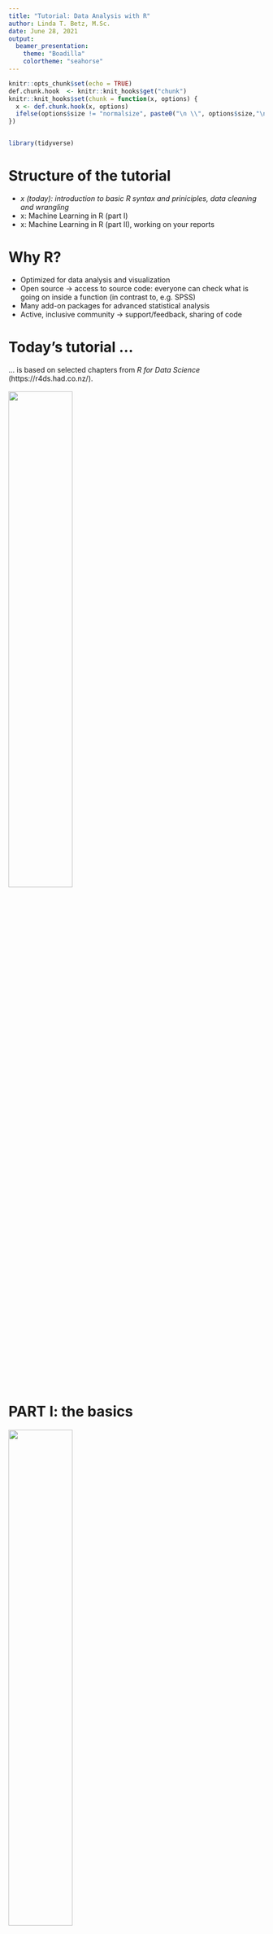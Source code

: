 ```yaml
---
title: "Tutorial: Data Analysis with R"
author: Linda T. Betz, M.Sc.
date: June 28, 2021
output: 
  beamer_presentation:
    theme: "Boadilla"
    colortheme: "seahorse"
---
```

```r
knitr::opts_chunk$set(echo = TRUE)
def.chunk.hook  <- knitr::knit_hooks$get("chunk")
knitr::knit_hooks$set(chunk = function(x, options) {
  x <- def.chunk.hook(x, options)
  ifelse(options$size != "normalsize", paste0("\n \\", options$size,"\n\n", x, "\n\n \\normalsize"), x)
})


library(tidyverse)

```
# Structure of the tutorial

- *x (today): introduction to basic R syntax and priniciples, data cleaning and wrangling*
- x: Machine Learning in R (part I)
- x: Machine Learning in R (part II), working on your reports


# Why R?

- Optimized for data analysis and visualization
- Open source → access to source code: everyone can check what is going on inside a function (in contrast to, e.g. SPSS) 
- Many add-on packages for advanced statistical analysis
- Active, inclusive community → support/feedback, sharing of code

# Today's tutorial ...
... is based on selected chapters from *R for Data Science* (https://r4ds.had.co.nz/).
\
\
![](./imgs/r4ds.png){ width=50% height=50% }


# PART I: the basics 
![](./imgs/start.jpg){ width=50% height=50% }

# RStudio 
![](./imgs/console.png)

# The basics
R as a "calculator":
```r
1 / 200 * 30
(59 + 73 + 2) / 3
sin(pi / 2)
```
# The basics
You can create new objects with <-:
```r
x <- 3 * 4
```
- All R statements where you create objects, assignment statements, have the same form
```r
object_name <- value
```
- "object gets value"
- shortcut for “<-”: Alt + -

# The basics
object names

- … must start with a character 
- … can only contain letters, numbers, _ and .
- good practice: “snake_case”

```r
i_use_snake_case
otherPeopleUseCamelCase
some.people.use.periods
And_aFew.People_RENOUNCEconvention
```

# The basics
You can inspect an object by typing its name:
```r
x 
```

# The basics
Object names can be long:
```r
this_is_a_really_long_name <- 3.5
```
If we made a mistake and, for instance, wanted to set the value to 2.5, we can simply overwrite the old value.
```r
this_is_a_really_long_name <- 2.5
```

# The basics
Make yet another assignment:
```r
r_rocks <- 2^3
```
Let’s try to inspect it:
```r
r_rock
R_rocks
```
Typos matter. Case matters.

# The basics
```r
function_name(arg1 = val1, arg2 = val2, ...)
```
```r
seq(1, 10)
```

To get help, type:
```r
?seq
```

# The basics
![](./imgs/seq.png){ width=90% height=90% }


# The basics
If you make an assignment, you don't get to see the value. You're then tempted to immediately double-check the result:

```r
y <- seq(1, 10, length.out = 5)
y
```

This common action can be shortened by surrounding the assignment with parentheses, which causes assignment and "print to screen" to happen.

```r
(y <- seq(1, 10, length.out = 5))
```

# The basics
Quotation marks and parentheses must always come in a pair. RStudio does its best to help you, but it's still possible to mess up and end up with a mismatch. If this happens, R will show you the continuation character "+":

```
> x <- "hello
+
```
The `+` tells you that R is waiting for more input; it doesn't think you're done yet. Usually that means you've forgotten either a `"` or a `)`. Either add the missing pair, or press ESCAPE to abort the expression and try again.


# The basics
In the environment in the upper right pane, we can see all of the objects that we’ve created.
\
\
![](./imgs/environment.PNG){ width=85% height=85% }

# The basics
RStudio Diagnostics
The script editor will highlight syntax errors with a red squiggly line and a cross in the sidebar:
Hover over the cross to see what the problem is:
RStudio will also let you know about potential problems:

# The basics
Important:

- 99% of problems/error messages can be solved using Google 

Strategies:

- Copy error messages (works best if you search the English error message, i.e., use R in English)
- Search in English 
- Good starting point: stackoverflow

![](./imgs/lmgtfy.jpg){ width=35% height=35% }


# Create projects
It is common practice to keep all the files associated with a project together — input data, R scripts, analytical results, figures.
To create a project: Click File → New Project, then:  
\
\

![](./imgs/project1.png){ width=30% height=30% }
![](./imgs/project2.png){ width=30% height=30% }
![](./imgs/project3.png){ width=30% height=30% }

Think carefully about which subdirectory you put the project in. 

- Please open RStudio and create a project called "R_tutorial_2021" now. 

# Create projects
Check that the "home" directory of your project is the current working directory:
```r
getwd()
```
Whenever you refer to a file with a relative path it will look for it here.\
Some good practices:

- Create an R project for each data analysis project.
- Keep data files there.
- Keep scripts there; edit them, run them in bits or as a whole.
- Save your outputs (plots and cleaned data) there.
- Only ever use relative paths, not absolute paths.


# Install packages
Many useful functions are not built-in directly into R, but have to be imported from external extensions, so-called "packages". We first need to install them. Here, we install the tidyverse, a collection of R packages for data wrangling, analysis and visualization. This piece of code should look familiar ;)
```r
install.packages("tidyverse")
```
![](./imgs/tidyverse.png){ width=50% height=50% }


# PART II: data wrangling 
![](./imgs/cartoon.PNG){ width=70% height=70% }


# Why data wrangling?
Data often does not come in a tidy, ready-to-use format.

- Uninformative variable names
- Missing values coded as numbers (e.g. "-999") 
- Exclude people with to many missing values 

![](./imgs/weirddata.png){ width=60% height=60% }
![](./imgs/weirddata2.png){ width=30% height=30% }


# Workflow
![](./imgs/tidyworkflow.png){ width=65% height=65% }

# Import data
We can import files into R using the tidyverse package. First, we load the package via `library()`. It is good practice to load all libraries you use in an analysis in the beginning of the script. Generally, packages from the tidyverse should be loaded last.
```r
library(tidyverse)
```
Check out the print out you get when you run the code. It shows which packages are overwritten by dplyr. Some functions from base R now have to be called explicitly (e.g. stats::filter).

# Import data
Next, we can use `read_csv()` from the tidyverse package to import the data file "data_cobre.csv". The first argument to `read_csv()` is the most important: it's the path to the file to read. If you have created a R project and have placed "data_cobre.csv" in the corresponding project folder, you can use relative rather than absolute paths to load your file:

```r
data_cobre <- read_csv("data_cobre.csv")
```
When you run `read_csv()`, it prints out a column specification with the name and type of each column. `read_csv()` uses the first line of the data for the column names, which is a common convention.


# The dataset
- Open dataset from the Center for Biomedical Research Excellence (https://coins.trendscenter.org)
- Contains clinical participants with various diagnoses from the schizophrenia spectrum, and healthy controls
- Every row represents one participant, every column is a variable 
- We'll use neuropsychological data later for Machine Learning 
```r
data_cobre 
```

# Variable types
Letter abbreviations under the column names describe the type of each variable:

- `dbl` stands for doubles, or real numbers (0.25, 1.00, -5).
- `chr` stands for character vectors, or strings ("abc").
- `fctr` stands for factors, which R uses to represent categorical variables with fixed possible values ("female"/"male").
- `lgl` stands for logical, vectors that contain only TRUE or FALSE.

There are other common types of variables that aren’t used in this dataset:

- `int` stands for integers (1, 2, ...).
- `date` stands for dates (31.12.2020).
- `dttm` stands for date-times (a date + a time; 31.12.2020 21:00).

# Vectors
A vector is a basic data structure in R. It contains *element of the same type*. Vectors are generally created using the `c()` function.
```r
(x <- c(1, 5, 4, 9, 0))
(y <- c("male", "female", "female", "male"))

```
`c()` will try and coerce elements to the *same type* if they are different.
```r
(x <- c(1, 5.4, TRUE, "hello"))
```

# Getting started
After loading the data, it is helpful to get an overview of what is going on. There are several options:
```r
head(data_cobre) # show the first 6 rows of a data set
```

# Getting started
```r
summary(data_cobre) # gives descriptive stats for every variable
```

# Getting started
```r
data_cobre$age # shows one specific variable

table(data_cobre$gender) # shows frequency of values for one variable
```

# Data transformation
First, we are going to look at four key dplyr functions that allow you to solve the vast majority of data manipulation challenges:

- Pick observations by their values (`filter()`).
- Pick variables by their names (`select()`).
- Create new variables with functions of existing variables (`mutate()`).
- Collapse many values down to a single summary (`summarize()`).

All 'verbs' work similarly:

- The first argument is a data frame.
- The subsequent arguments describe what to do with the data frame, using the variable names (without quotes).
- The result is a new data frame.

# Filter rows with `filter()`
`filter()` allows you to subset observations based on their values. The first argument is the name of the data frame. The second and subsequent arguments are the expressions that filter the data frame. For example, we can filter all participants with an age of 65 years.
```r
filter(data_cobre, age == 65)
```
When you run that line of code, dplyr executes the filtering operation and returns a new data frame. dplyr functions *never modify their inputs*, so if you want to save the result, you’ll need to use the assignment operator, <-:
```r
old_participants <- filter(data_cobre, age == 65)
```

# Comparisons
To use filtering effectively, you have to know how to select the observations that you want using the comparison operators. R provides the standard suite: `>`, `>=`, `<`, `<=`, `!=` (not equal), and `==` (equal). When you’re starting out with R, the easiest mistake to make is to use `=` instead of `==` when testing for equality. When this happens you’ll get an informative error:
```r
old_participants <- filter(data_cobre, age = 65)
```

# Logical operations
Multiple arguments to `filter()` are combined with “and”: every expression must be true in order for a row to be included in the output. For other types of combinations, you’ll need to use Boolean operators: 

- `&` is “and”
- `|` is “or”
- `!` is “not” 
\
\
\
![](./imgs/booleans.png){ width=50% height=50% }

# Logical operations
The following code finds all participants that are either defined as "bipolar" or "schizoaffective":

```r
filter(data_cobre, study_group == "bipolar" | study_group == "schizoaffective")
```

# Logical operations
A useful short-hand for this problem is `x %in% y`. This will select every row where x is one of the values in y. We could use it to rewrite the code on the previous slide:
```r
filter(data_cobre, study_group %in% c("bipolar", "schizoaffective"))
```


# Missing values
One important feature of R that can make comparison tricky are missing values, or NAs (“not availables”). `NA` represents an unknown value: almost any operation involving an unknown value will also be unknown.
```r
10 == NA
NA + 5
NA / 9
```

# Missing values
If you want to determine if a value is missing, use `is.na()`:
```r
is.na(x)
```

`filter()` only includes rows where the condition is `TRUE`; it excludes both `FALSE` and `NA` values. If you want to preserve missing values, ask for them explicitly:
```r
df <- tibble(x = c(1, NA, 3))
filter(df, x > 1)
filter(df, is.na(x) | x > 1)
```

# Break
![](./imgs/break.jpg){width=50% height=50%}


# Exercises (I)
Before getting started with the exercises, put the file `data_cobre.csv` in your project folder. In RStudio, click File → New File → R Script. Use this script to type in and save your solutions for the exercises (e.g. as "exercises.R"). These should be the first lines of your script:
```r
library(tidyverse) # load the package 
data_cobre <- read_csv("data_cobre.csv") # load data
```
You can run blocks of code by selecting them and pressing Ctrl+Enter (or the "Run" button in the upper right corner of the script pane).

# Exercises (I)
- Find all participants who are 19 years and younger. How many are there?
- Find all healthy control participants who are 19 years and younger. How many are there?
- Find all women who have been diagnosed with either bipolar disorder or schizophrenia. How many are there?
- How many patients have a missing value in the variable `age_onset_psychiatric_illness`?

# Solutions
Find all participants who are 19 years and younger. How many are there?
```r
filter(data_cobre, age <= 19)
```

# Solutions
Find all healthy control participants who are 19 years and younger. How many are there?
```r
filter(data_cobre, study_group == "control" & age <= 19)
```

# Solutions
Find all women who have been diagnosed with either bipolar disorder or schizophrenia. How many are there?
```r
filter(data_cobre, gender == "female" & study_group %in% c("bipolar", "schizophrenia"))
```

# Solutions
How many patients have a missing value in the variable `age_onset_psychiatric_illness`?
```r
filter(data_cobre, study_group != "control" & is.na(age_onset_psychiatric_illness))
```

# Select columns with `select()`
It’s not uncommon to get datasets with hundreds or even thousands of variables. `select()` allows you to select a useful subset using operations based on the names of the variables.

`select()` is not super useful with our dataset because we only have `r ncol(data_cobre)` variables, but you can still get the general idea:
```r
select(data_cobre,  id,  age, gender)
```

# Select columns with `select()`
There are a number of helper functions you can use within `select()`:

- `starts_with("abc")`: matches names that begin with “abc”.
- `ends_with("xyz")`: matches names that end with “xyz”.
- `contains("ijk")`: matches names that contain “ijk”.
- `matches("(.)\\1")`: selects variables that match a regular expression. 
- `num_range("x", 1:3)`: matches x1, x2 and x3.

```r
select(data_cobre, contains("age"))
```

# Rename variables
```r
rename(data_cobre, participant_id = id) # logic: new_name = old_name
```

# Exercises (II)
- Rename all variables such that they contain upper case letters only.
- Select all variables which contain the words "study" or "age".

Remember to use Google if necessary :)

# Solutions
Rename all variables such that they contain upper case letters only.
```r
rename_with(data_cobre, toupper)
```

# Solutions
Select all variables that contain the words "study" or "age".
```r
select(data_cobre, matches("study|age"))
```

# Add new variables with `mutate()`
`mutate()` adds new columns that are functions of existing columns. `mutate()` always adds new columns at the end of your dataset.
```r
mutate(data_cobre, age_months = age*12) # age in months
```
If you only want to keep the new variables, use `transmute()`:
```r
transmute(data_cobre, age_months = age*12) # age in months
```

# Useful creation functions
There are many functions for creating new variables that you can use with `mutate()`. The function must have a key property: it must take a vector of values as input, return a vector with the same number of values as output. Some examples:

- Arithmetic operators: `+`, `-`, `*`, `/`, `^`.
- Modular arithmetic: `%/%` (integer division) and `%%` (remainder).
- Logs: `log()`, `log2()`, `log10()`.
- Logical comparisons: `<`, `<=`, `>`, `>=`, `!=`, and `==`.

# Exercises (III)
- Create a new variable `patient` that indicates if a participant has been diagnosed with any disorder or not.
- Z-transform the variable `age`, and store the result in a new variable called `age_z_score`.

Remember to use Google if necessary :)

# Solutions
Create a new variable `patient` that indicates if a participant has been diagnosed with any disorder or not.
````r
mutate(data_cobre, patient = if_else(study_group != "control", true = "yes", false = "no")) 
```

# Solutions
Z-transform the variable `age`, and store the result in a new variable called `age_z_score`.
````r
mutate(data_cobre, age_z_score = (age-mean(age))/sd(age))

```
````r
mutate(data_cobre, age_z_score = scale(age))

```

# Part III: summarizing
![](./imgs/summary.jpg){width=50% height=50%}



# Grouped summaries with `summarize()`

The last key data operation we'll look at is `summarize()`. It collapses a data frame to a single row:
```r
summarize(data_cobre, age_mean = mean(age)) 
```
`summarize()` is not terribly useful unless we pair it with `group_by()`. When you then use the dplyr verbs on a grouped data frame they’ll be automatically applied “by group”.

````r
by_group <- group_by(data_cobre, study_group) # save grouped data frame here
summarize(by_group, age = mean(age), .groups = "keep") # mean age per group
```

# Grouped summaries with `summarize()`
![](./imgs/group_summarize.png){ width=90% height=90% }


# Useful summary functions
![](./imgs/summarize_funs.PNG){ width=80% height=80% }

# Combine multiple operations with the pipe (`%>%`)
````r
by_group <- group_by(data_cobre, study_group) # save grouped data frame here
mean_age_groups <- summarize(by_group, age = mean(age), .groups = "drop") # mean age per group
filtered_age <- filter(mean_age_groups, age > 39)
```

An alternative, faster and less frustrating way to tackle this proplem is the pipe operator (`%>%`), which focuses on the transformations, not what’s being transformed, which makes the code easier to read. You can read it as a series of imperative statements: group, then summarize, then filter.

````r
data_cobre %>% 
  group_by(study_group) %>% # save grouped data frame here
  summarize(age = mean(age), .groups = "drop") %>% # mean age per group
  filter(age > 39)
```

# Group by multiple variables
When you group by multiple variables, each summary peels off one level of the grouping:

````r
data_cobre %>% 
  group_by(study_group, first_degree_relative_psychosis) %>% # save grouped data frame here
  summarize(age_mean = mean(age), age_sd = sd(age), .groups = "drop") # mean/SD age per group
```

# Missing values (again)
Aggregation functions obey the usual rule of missing values: if there’s any missing value in the input, the output will be a missing value.
````r
data_cobre %>% 
  summarize(age_onset_mean = mean(age_onset_psychiatric_illness))
```
All aggregation functions have an `na.rm` argument which removes the missing values prior to computation:
````r
data_cobre %>% 
  summarize(age_onset_mean = mean(age_onset_psychiatric_illness, na.rm = TRUE))
```
This mean onset age, however, is far too high. Something else is wrong here... 

# Problematic coding of missing values
Let's look at the variable more closely:
````r
table(data_cobre$age_onset_psychiatric_illness)
```
Looks like missing values are coded as '9999'. Let's change that:
````r
data_cobre %>%
  mutate(
    age_onset_psychiatric_illness = if_else( 
      age_onset_psychiatric_illness == 9999,
      true = NA_real_, 
      false = age_onset_psychiatric_illness 
    )
  ) %>%
  summarize(mean = mean(age_onset_psychiatric_illness, na.rm = TRUE))
```

# Exercises (IV) (use `%>%`)
- Compute the mean (sd) age for patients who have a first degree relative with a psychotic disorder and those who do not.
- Recode the values in the variables `age_onset_psychiatric_illness` and `age_first_hospitalization` such that they can be analyzed properly. Overwrite the existing variables in `data_cobre`.
- Create a new variable that gives the time since the onset of psychiatric illness in years. Then compute the mean time since onset of psychiatric illness for men and women.
- Compute the median age of onset of psychiatric illness by diagnosis.

# Solutions
Compute the mean (sd) age for patients who have a first degree relative with a psychotic disorder and those who do not.
````r
data_cobre %>%
  filter(study_group != "control" &
           !is.na(first_degree_relative_psychosis)) %>%
  group_by(first_degree_relative_psychosis) %>%
  summarize(age_mean = mean(age),
            age_sd = sd(age),
            .groups = "keep")
```

# Solutions
Recode the values in the variables `age_onset_psychiatric_illness` and `age_first_hospitalization` such that they can be analyzed properly. Overwrite the existing variables in `data_cobre`.
````r
table(data_cobre$age_first_hospitalization)

data_cobre <- data_cobre %>%
  mutate(
    age_onset_psychiatric_illness = if_else(
      age_onset_psychiatric_illness == 9999,
      true = NA_real_,
      false = age_onset_psychiatric_illness
    ),
    age_first_hospitalization = if_else(
      age_first_hospitalization %in% c("9999", "0", "05"),
      true = NA_real_,
      false = as.numeric(age_first_hospitalization)
    )
  )

```

# Solutions
Create a new variable that gives the time since the onset of psychiatric illness in years. Then compute the mean time since onset of psychiatric illness for men and women.
````r
data_cobre %>%
  mutate(illness_duration = age - age_onset_psychiatric_illness) %>%
  group_by(gender) %>%
  summarize(mean = mean(illness_duration, na.rm = TRUE),
            .groups = "keep")
```

# Solutions
Compute the median age of onset of psychiatric illness by diagnosis.
````r
data_cobre %>%
  filter(study_group != "control") %>%
  group_by(study_group) %>%
  summarize(age_onset_median = median(age_onset_psychiatric_illness, na.rm = TRUE),
             .groups = "keep")
```


# Thank you for your attention!
If you have any questions on today's content, please feel free to contact me.

- linda.betz@uk-koeln.de

Next week, Julian and Pedro will walk you through a Machine Learning analysis using neuropsychological data.

# References
- R for Data Science: https://r4ds.had.co.nz/
- Open dataset: https://coins.trendscenter.org/ (create an account to download data)
- Photos: https://unsplash.com/
- Comic: https://www.kdnuggets.com/2017/09/cartoon-machine-learning-class.html 

